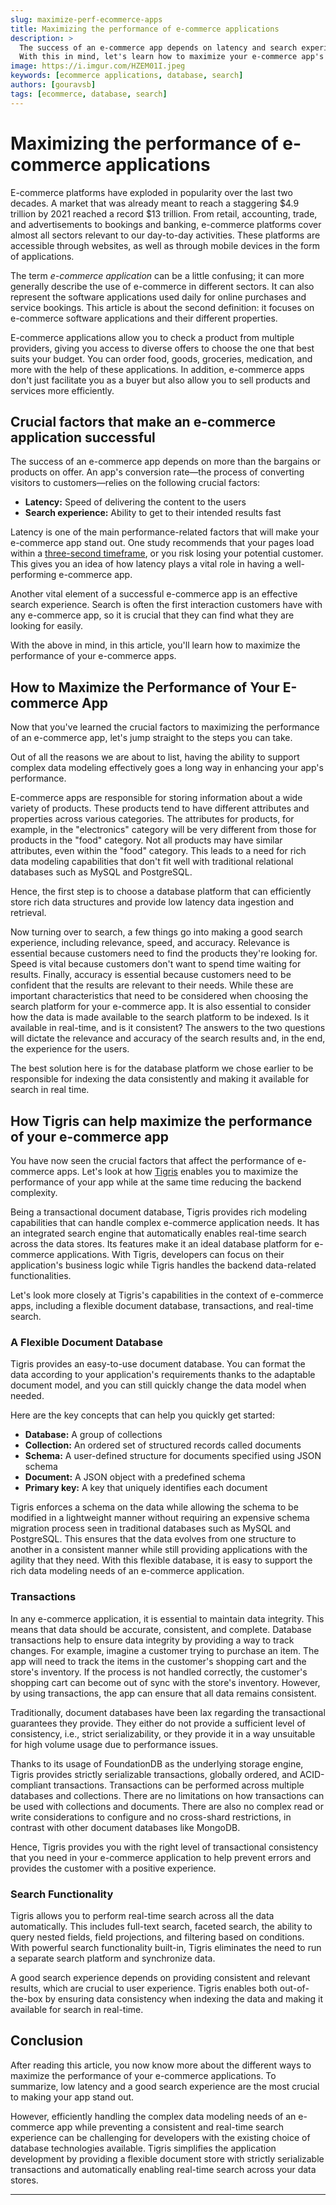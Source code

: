```yaml
---
slug: maximize-perf-ecommerce-apps
title: Maximizing the performance of e-commerce applications
description: >
  The success of an e-commerce app depends on latency and search experience.
  With this in mind, let's learn how to maximize your e-commerce app's performance.
image: https://i.imgur.com/HZEM01I.jpeg
keywords: [ecommerce applications, database, search]
authors: [gouravsb]
tags: [ecommerce, database, search]
---
```


# Maximizing the performance of e-commerce applications

E-commerce platforms have exploded in popularity over the last two decades.
A market that was already meant to reach a staggering $4.9 trillion by 2021
reached a record $13 trillion. From retail, accounting, trade, and
advertisements to bookings and banking, e-commerce platforms cover almost all
sectors relevant to our day-to-day activities. These platforms are accessible
through websites, as well as through mobile devices in the form of applications.

The term _e-commerce application_ can be a little confusing; it can more
generally describe the use of e-commerce in different sectors. It can also
represent the software applications used daily for online purchases and
service bookings. This article is about the second definition: it focuses on
e-commerce software applications and their different properties.

E-commerce applications allow you to check a product from multiple providers,
giving you access to diverse offers to choose the one that best suits your
budget. You can order food, goods, groceries, medication, and more with the
help of these applications. In addition, e-commerce apps don't just facilitate
you as a buyer but also allow you to sell products and services more
efficiently.

## Crucial factors that make an e-commerce application successful

The success of an e-commerce app depends on more than the bargains or products
on offer. An app's conversion rate—the process of converting visitors to
customers—relies on the following crucial factors:

- **Latency:** Speed of delivering the content to the users
- **Search experience:** Ability to get to their intended results fast

Latency is one of the main performance-related factors that will make your
e-commerce app stand out. One study recommends that your pages load within a
[three-second timeframe](https://www.slideshare.net/Radware/2015-spring-state-of-the-union-ecommerce-page-speed-web-performance-infographic),
or you risk losing your potential customer. This gives you an idea of how
latency plays a vital role in having a well-performing e-commerce app.

Another vital element of a successful e-commerce app is an effective search
experience. Search is often the first interaction customers have with any
e-commerce app, so it is crucial that they can find what they are looking for
easily.

With the above in mind, in this article, you'll learn how to maximize the
performance of your e-commerce apps.

## How to Maximize the Performance of Your E-commerce App

Now that you've learned the crucial factors to maximizing the performance of
an e-commerce app, let's jump straight to the steps you can take.

Out of all the reasons we are about to list, having the ability to support
complex data modeling effectively goes a long way in enhancing your app's
performance.

E-commerce apps are responsible for storing information about a wide variety
of products. These products tend to have different attributes and properties
across various categories. The attributes for products, for example, in the
"electronics" category will be very different from those for products in the
"food" category. Not all products may have similar attributes, even within the
"food" category. This leads to a need for rich data modeling capabilities that
don't fit well with traditional relational databases such as MySQL and
PostgreSQL.

Hence, the first step is to choose a database platform that can efficiently
store rich data structures and provide low latency data ingestion and retrieval.

Now turning over to search, a few things go into making a good search
experience, including relevance, speed, and accuracy. Relevance is essential
because customers need to find the products they're looking for. Speed is
vital because customers don't want to spend time waiting for results. Finally,
accuracy is essential because customers need to be confident that the results
are relevant to their needs. While these are important characteristics that
need to be considered when choosing the search platform for your e-commerce
app. It is also essential to consider how the data is made available to the
search platform to be indexed. Is it available in real-time, and is it
consistent? The answers to the two questions will dictate the relevance and
accuracy of the search results and, in the end, the experience for the users.

The best solution here is for the database platform we chose earlier to be
responsible for indexing the data consistently and making it available for
search in real time.

## How Tigris can help maximize the performance of your e-commerce app

You have now seen the crucial factors that affect the performance of e-commerce
apps. Let's look at how [Tigris](https://www.tigrisdata.com/) enables you to
maximize the performance of your app while at the same time reducing the
backend complexity.

Being a transactional document database, Tigris provides rich modeling
capabilities that can handle complex e-commerce application needs. It has an
integrated search engine that automatically enables real-time search across the
data stores. Its features make it an ideal database platform for e-commerce
applications. With Tigris, developers can focus on their application's business
logic while Tigris handles the backend data-related functionalities.

Let's look more closely at Tigris's capabilities in the context of e-commerce
apps, including a flexible document database, transactions, and real-time
search.

### A Flexible Document Database

Tigris provides an easy-to-use document database. You can format the data
according to your application's requirements thanks to the adaptable document
model, and you can still quickly change the data model when needed.

Here are the key concepts that can help you quickly get started:

- **Database:** A group of collections
- **Collection:** An ordered set of structured records called documents
- **Schema:** A user-defined structure for documents specified using JSON schema
- **Document:** A JSON object with a predefined schema
- **Primary key:** A key that uniquely identifies each document

Tigris enforces a schema on the data while allowing the schema to be modified
in a lightweight manner without requiring an expensive schema migration process
seen in traditional databases such as MySQL and PostgreSQL. This ensures that
the data evolves from one structure to another in a consistent manner while
still providing applications with the agility that they need. With this
flexible database, it is easy to support the rich data modeling needs of an
e-commerce application.

### Transactions

In any e-commerce application, it is essential to maintain data integrity.
This means that data should be accurate, consistent, and complete. Database
transactions help to ensure data integrity by providing a way to track changes.
For example, imagine a customer trying to purchase an item. The app will need
to track the items in the customer's shopping cart and the store's inventory.
If the process is not handled correctly, the customer's shopping cart can
become out of sync with the store's inventory. However, by using transactions,
the app can ensure that all data remains consistent.

Traditionally, document databases have been lax regarding the transactional
guarantees they provide. They either do not provide a sufficient level of
consistency, i.e., strict serializability, or they provide it in a way
unsuitable for high volume usage due to performance issues.

Thanks to its usage of FoundationDB as the underlying storage engine,
Tigris provides strictly serializable transactions, globally ordered, and
ACID-compliant transactions. Transactions can be performed across multiple
databases and collections. There are no limitations on how transactions can be
used with collections and documents. There are also no complex read or write
considerations to configure and no cross-shard restrictions, in contrast with
other document databases like MongoDB.

Hence, Tigris provides you with the right level of transactional consistency
that you need in your e-commerce application to help prevent errors and
provides the customer with a positive experience.

### Search Functionality

Tigris allows you to perform real-time search across all the data automatically.
This includes full-text search, faceted search, the ability to query nested
fields, field projections, and filtering based on conditions. With powerful
search functionality built-in, Tigris eliminates the need to run a separate
search platform and synchronize data.

A good search experience depends on providing consistent and relevant results,
which are crucial to user experience. Tigris enables both out-of-the-box by
ensuring data consistency when indexing the data and making it available for
search in real-time.

## Conclusion

After reading this article, you now know more about the different ways to
maximize the performance of your e-commerce applications. To summarize, low
latency and a good search experience are the most crucial to making your app
stand out.

However, efficiently handling the complex data modeling needs of an e-commerce
app while preventing a consistent and real-time search experience can be
challenging for developers with the existing choice of database technologies
available. Tigris simplifies the application development by providing a
flexible document store with strictly serializable transactions and
automatically enabling real-time search across your data stores.

---


<BetaSignupCTA />
